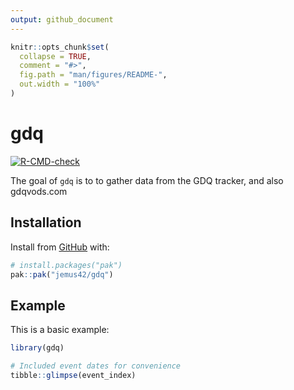 ```yaml
---
output: github_document
---
```


<!-- README.md is generated from README.Rmd. Please edit that file -->

```r
knitr::opts_chunk$set(
  collapse = TRUE,
  comment = "#>",
  fig.path = "man/figures/README-",
  out.width = "100%"
)
```

# gdq

<!-- badges: start -->
[![R-CMD-check](https://github.com/jemus42/gdq/actions/workflows/R-CMD-check.yaml/badge.svg)](https://github.com/jemus42/gdq/actions/workflows/R-CMD-check.yaml)
<!-- badges: end -->

The goal of `gdq` is to to gather data from the GDQ tracker, and also gdqvods.com

## Installation

Install from [GitHub](https://github.com/) with:

``` r
# install.packages("pak")
pak::pak("jemus42/gdq")
```

## Example

This is a basic example:

```r
library(gdq)

# Included event dates for convenience
tibble::glimpse(event_index)
```
